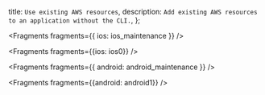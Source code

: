   title: `Use existing AWS resources`,
  description: `Add existing AWS resources to an application without the CLI.`,
};


<Fragments fragments={{ ios: ios_maintenance }} />


<Fragments fragments={{ios: ios0}} />


<Fragments fragments={{ android: android_maintenance }} />


<Fragments fragments={{android: android1}} />
